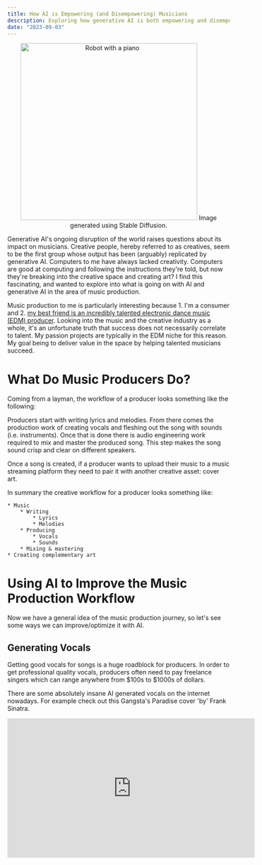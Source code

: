 ```yaml
---
title: How AI is Empowering (and Disempowering) Musicians
description: Exploring how generative AI is both empowering and disempowering musicians as it starts to reshape the world of music.
date: "2023-09-03"
---
```


<p align="center">
  <img src="/ai-in-music-cover.png" alt="Robot with a piano" width="400" />
  Image generated using Stable Diffusion.
</p>

Generative AI's ongoing disruption of the world raises questions about its impact on musicians. Creative
people, hereby referred to as creatives, seem to be the first group whose
output has been (arguably) replicated by generative AI. Computers to me have always
lacked creativity. Computers are good at computing and following the instructions
they're told, but now they're breaking into the creative space and creating art?
I find this fascinating, and wanted to explore into what is going on with AI and
generative AI in the area of music production.

Music production to me is particularly interesting because 1. I'm a consumer and 2. [my best friend
is an incredibly talented electronic dance music (EDM) producer](https://open.spotify.com/artist/6gdxAwlMzXUGuYRjPhgHbR).
Looking into the music and the creative industry as a whole, it's an unfortunate truth that
success does not necessarily correlate to talent. My passion projects are typically in the EDM niche for this
reason. My goal being to deliver value in the space by helping talented musicians succeed.

# What Do Music Producers Do?

Coming from a layman, the workflow of a producer looks something like the following:

Producers start with writing lyrics and melodies. From there comes the production work of creating vocals and fleshing out the song with sounds (i.e. instruments).
Once that is done there is audio engineering work required to mix and master the produced song. This step makes the song
sound crisp and clear on different speakers.

Once a song is created, if a producer wants to upload their music to a music streaming platform they need to
pair it with another creative asset: cover art.

In summary the creative workflow for a producer looks something like:

```
* Music
    * Writing
        * Lyrics
        * Melodies
    * Producing
        * Vocals
        * Sounds
    * Mixing & mastering
* Creating complementary art
```

# Using AI to Improve the Music Production Workflow

Now we have a general idea of the music production journey, so let's see some ways we can improve/optimize it with AI.

## Generating Vocals

Getting good vocals for songs is a huge roadblock for producers. In order to get professional quality
vocals, producers often need to pay freelance singers which can range anywhere from $100s to $1000s of dollars.

There are some absolutely insane AI generated vocals on the internet nowadays.
For example check out this Gangsta's Paradise cover 'by' Frank Sinatra.

<p align="center">
  <iframe
    width="560"
    height="315"
    src="https://www.youtube.com/embed/W7SQ4uf9GmA?si=LBWUJq-7hH391riK"
    title="YouTube video player"
    frameborder="0"
    allow="accelerometer; autoplay; clipboard-write; encrypted-media; gyroscope; picture-in-picture; web-share"
    allowfullscreen
  />
</p>

The cover is cool, but is such technology to modern day producers? The answer: yes.
It's extremely accessible - all the software used is free and open source. There is a
[Google Colab Notebook](https://colab.research.google.com/drive/1Gj6UTf2gicndUW_tVheVhTXIIYpFTYc7?usp=sharing#scrollTo=Y13Eh9r_g8f-)
with [instructions](https://docs.google.com/document/d/13_l1bd1Osgz7qlAZn-zhklCbHpVRk6bYOuAuB78qmsE/edit)
on how to isolate existing vocals and change the voice to a different person. The
catch is the vocals are limited to the [available models](https://docs.google.com/spreadsheets/d/1tAUaQrEHYgRsm1Lvrnj14HFHDwJWl0Bd9x0QePewNco/edit#gid=1977693859)
and the model can only be applied to existing vocals. Regardless the capability to do this will most likely have large impacts on the music industry.
Where artists' sound can be completely digitized and replicated by anyone.

There are some tools that create speech just from text such as [murf.ai](https://murf.ai/) and [uberduck.ai](https://www.uberduck.ai/). But from my tinkering they
seem pretty limited and not really geared towards lyrics. I imagine generating vocals from just lyrics that fit a song is difficult.
There is tempo, key, and the general vibe of the instrumental of the song that must be compatible. I am hopeful to see
more progress in this approach in the future.

## Mixing and Mastering

Mixing and mastering is another skillset that is largely separate from producing. "Mixing is when an engineer carves and balances the separate
tracks in a song to sound good when played together. While mastering a song means putting the finishing touches on a
track by enhancing the overall sound, creating consistency across the album, and preparing it for distribution." [1]

Often producers will pay people that are experienced audio engineers to mix and master their songs. This is due to
the disconnect in skills to properly mix and master a song versus the production of a song. Naturally this makes it a good
opportunity to automate using AI based tools.

Currently this mixing and mastering workflow isn't automated, but it is being improved with AI backed tools such as
[Ozone by Izotope](https://www.izotope.com/en/products/ozone.html). Ozone abstracts away some of the complication
of mixing and mastering, to enable music producers to easily tweak sounds to their liking. Another area where I'm hopeful for
further innovation.

## Generating Visual Art

An example of visual art necessary for musicians is cover art for their songs.
Every single song on music streaming platforms is paired with cover art. Cover art is uniquely
important for musicians, because often cover art is the first impression a listener has
of a song. Often being the reason a listener chooses to listen to the song.

Considering how important cover art is for a music producer, yet how completely
disparate the skillsets are of creating music and creating art, it's clear that there is some workflow improvements to be made.
Generative AI in the world of 2023 can [create photo realistic images,](https://www.nvidia.com/en-us/gpu-cloud/picasso/#models)
so I'm sure it can help with this use case.

I recently got Stable Diffusion installed locally on my computer ([guide here](https://stable-diffusion-art.com/install-mac/)).
Immediately I asked my edm producer friend for the vibe of a song he's finished.
His response, "idk maybe some silhouette of a girl trapped in a tunnel or something."
With that illustrative description, I prompted Stable diffusion with:
`cover art for an EDM song. The vibe of the song is silhouette of a girl trapped in a tunnel` and
got the following result in about 15 seconds:

<p align="center">
  <img
    src="/cover-art-ai-generated.png"
    alt="silhouette of a girl trapped in a tunnel"
    width="400"
  />
</p>

The image isn't perfect, but with further prompt tuning and combing through the output I'm sure it could be close.
The previous workflow for a producer would consist of either creating the image by themselves or hiring someone to.
Both of which take a lot of time. With that said, I am positive that generative AI will be the go to for cover art creation.

# Generative AI in Music

We talked about how music producers can improve their workflows, but can AI just generate the entirety of a song instead?

It is important to note that some songs have gone viral as "songs created by AI", but typically they just use the vocal
generating method that we used above. In other words, everything besides the sound of the voice is human made.

Let's see what kind of generative AI exists for music.

## OpenAI

<p align="center">
  <iframe
    width="100%"
    height="300"
    scrolling="no"
    frameborder="no"
    allow="autoplay"
    src="https://w.soundcloud.com/player/?url=https%3A//api.soundcloud.com/tracks/788111551&color=%23ff5500&auto_play=false&hide_related=false&show_comments=false&show_user=true&show_reposts=false&show_teaser=true&visual=true"
  />
</p>

This song is generated by OpenAI's [Jukebox](https://openai.com/research/jukebox). Jukebox is a neural network that generates raw audio.
According to OpenAI, "A typical 4-minute song at CD quality (44 kHz, 16-bit) has over 10 million [timesteps](https://ai.stackexchange.com/questions/2226/what-is-a-time-step-in-a-markov-decision-process#:~:text=In%20the%20reinforcement%20learning%20setting,moves%20to%20a%20new%20state.). For comparison, GPT-2 had 1,000 timesteps." [2]
Attempting to generate raw audio is an incredibly compute heavy task, even for an incredibly compute heavy space. OpenAI goes into detail stating,
"It takes approximately 9 hours to fully render one minute of audio through our models." [3] To add to this complexity,
in contrast to something like visual art, music is high fidelity and a small mistake in a song is extremely apparent.

After listening through the [OpenAI SoundCloud](https://soundcloud.com/openai_audio), my opinion of the music is the audio quality is subpar,
vocals sound human but are jumbled, it lacks the feeling of an end to end song, and also the sound of the music doesn't sound like unique instruments but just one
incohesive sound.

At the time of writing this [the Jukebox project](https://github.com/openai/jukebox) seems to be no longer maintained or actively worked on.

## Meta

<video
  src="https://about.fb.com/wp-content/uploads/2023/08/AudioCraft_Video.mp4?_=1"
  controls="controls"
/>

Recently Meta released [MusicGen](https://about.fb.com/news/2023/08/audiocraft-generative-ai-for-music-and-audio/), a model for music generation. There is
an [online demo tool](https://huggingface.co/spaces/facebook/MusicGen) available on hugging face. Overall MusicGen is a
model that takes text as an input and outputs a music file based on the prompt.

Meta also takes the approach of using raw audio to train its model. Specifically its dataset consists of 10,000
licensed songs from Shutterstock and Pond5. I'm unfamiliar with Shutterstock's presence in the audio space, but to me that feels like a
recipe to get some bland music. And I can say after personally playing with it, the generated songs do feel very surface level.
The music generated feels like it'd best be fitted for use in the background of other content. Not as a standalone piece of music.

## AIVA

<p align="center">
  <iframe
    width="560"
    height="315"
    src="https://www.youtube.com/embed/Emidxpkyk6o?si=ujy1a9f6HK7-roXE"
    title="YouTube video player"
    frameborder="0"
    allow="accelerometer; autoplay; clipboard-write; encrypted-media; gyroscope; picture-in-picture; web-share"
    allowfullscreen
  />
</p>

In the generative music space there is a lesser known name, AIVA (Artificial Intelligence Virtual Artist).
An AIVA generated song was recently used in [Nvidia's keynote](https://www.nvidia.com/gtc/keynote/).

Unlike Meta and OpenAI's models, AIVA's models are not publicly accessible. There isn't even much information available on the web
into how AIVA's models work. Matter of fact [their blog](https://medium.com/@aivatech) hasn't released an article since 2018.

I was able to find [this video interview](https://www.nvidia.com/en-us/on-demand/session/gtcspring21-se2345/) with the founder,
where he explains that AIVA's generative AI works by training on digitized written notes on a scar that are digitized into a midi format.
This is a clear distinction from OpenAI and Meta's models where they were training using raw audio.
Potentially this distinction could be the cause of the discrepancy in quality between them.

AIVA is hands down on another level compared to OpenAI and even Meta's recently released model. AIVA's music genuinely provokes emotions,
provides a story like atmosphere, and overall just sounds great. It is super exciting to see such great work coming out of AIVA, especially when going against
behemoths like OpenAI and Meta.

# Conclusion

Overall generative AI is here to stay and as innovation continues industries will be optimized & improved.
Or potentially just completely replaced.

[1] https://www.izotope.com/en/learn/what-is-the-difference-between-mixing-and-mastering.html#:~:text=Mixing%20is%20when%20an%20engineer,and%20preparing%20it%20for%20distribution
[2] https://openai.com/research/jukebox#motivation-and-prior-work
[3] https://openai.com/research/jukebox#Limitations
